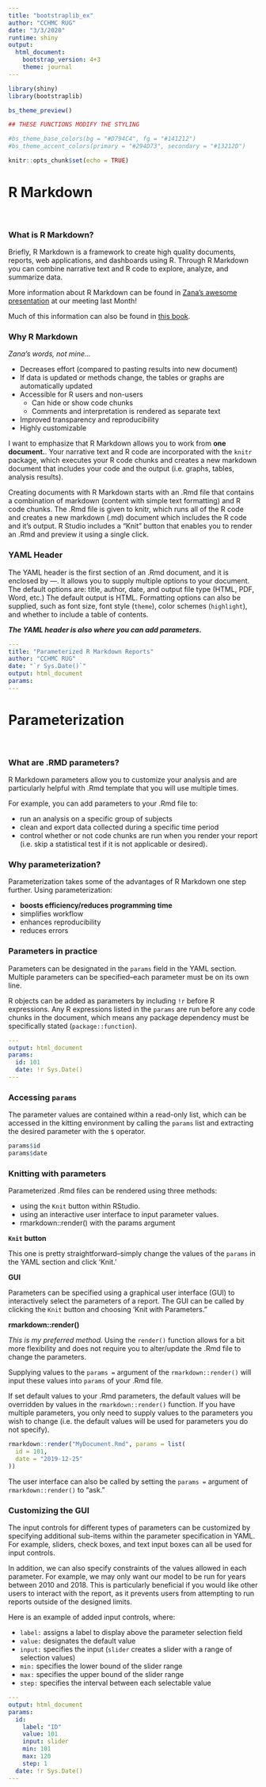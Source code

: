 ```yaml
---
title: "bootstraplib_ex"
author: "CCHMC RUG"
date: "3/3/2020"
runtime: shiny
output: 
  html_document:
    bootstrap_version: 4+3
    theme: journal
---
```


```r

library(shiny)
library(bootstraplib)
```

```r
bs_theme_preview()
```

```r

## THESE FUNCTIONS MODIFY THE STYLING

#bs_theme_base_colors(bg = "#D794C4", fg = "#141212")
#bs_theme_accent_colors(primary = "#294D73", secondary = "#13212D")
```

```r
knitr::opts_chunk$set(echo = TRUE)
```

# R Markdown
<br>

### What is R Markdown?

Briefly, R Markdown is a framework to create high quality documents, reports, web applications, and dashboards using R. Through R Markdown you can combine narrative text and R code to explore, analyze, and summarize data.

More information about R Markdown can be found in [Zana's awesome presentation](https://github.com/CCHMC-RUG/R-markdown-templates) at our meeting last Month!

Much of this information can also be found in [this book](https://bookdown.org/yihui/rmarkdown/).

### Why R Markdown

*Zana's words, not mine...*

  - Decreases effort (compared to pasting results into new document)
  - If data is updated or methods change, the tables or graphs are automatically updated
  - Accessible for R users and non-users
     + Can hide or show code chunks
     + Comments and interpretation is rendered as separate text 
  - Improved transparency and reproducibility  
  - Highly customizable
  
I want to emphasize that R Markdown allows you to work from **one document.**.  Your narrative text and R code are incorporated with the `knitr` package, which executes your R code chunks and creates a new markdown document that includes your code and the output (i.e. graphs, tables, analysis results).

Creating documents with R Markdown starts with an .Rmd file that contains a combination of markdown (content with simple text formatting) and R code chunks. The .Rmd file is given to knitr, which runs all of the R code and creates a new markdown (.md) document which includes the R code and it’s output. R Studio includes a “Knit” button that enables you to render an .Rmd and preview it using a single click.

### YAML Header

The YAML header is the first section of an .Rmd document, and it is enclosed by ---.  It allows you to supply multiple options to your document.  The default options are: title, author, date, and output file type (HTML, PDF, Word, etc.)  The default output is HTML.  Formatting options can also be supplied, such as font size, font style (`theme`), color schemes (`highlight`), and whether to include a table of contents.

***The YAML header is also where you can add parameters.***

```yaml
---
title: "Parameterized R Markdown Reports"
author: "CCHMC RUG"
date: "`r Sys.Date()`"
output: html_document
params:
---
```

# Parameterization
<br>

### What are .RMD parameters?

R Markdown parameters allow you to customize your analysis and are particularly helpful with .Rmd template that you will use multiple times.  

For example, you can add parameters to your .Rmd file to:

  - run an analysis on a specific group of subjects
  - clean and export data collected during a specific time period
  - control whether or not code chunks are run when you render your report (i.e. skip a statistical test if it is not applicable or desired).

### Why parameterization?

Parameterization takes some of the advantages of R Markdown one step further.  Using parameterization:

  - **boosts efficiency/reduces programming time**
  - simplifies workflow
  - enhances reproducibility
  - reduces errors
  
### Parameters in practice

Parameters can be designated in the `params` field in the YAML section.  Multiple parameters can be specified--each parameter must be on its own line.

R objects can be added as parameters by including `!r` before R expressions. Any R expressions listed in the `params` are run before any code chunks in the document, which means any package dependency must be specifically stated (`package::function`).

```yaml
---
output: html_document
params:
  id: 101
  date: !r Sys.Date()
---
```

### Accessing `params`

The parameter values are contained within a read-only list, which can be accessed in the kitting environment by calling the `params` list and extracting the desired parameter with the `$` operator.

```r
params$id
params$date
```


### Knitting with parameters

Parameterized .Rmd files can be rendered using three methods:

  - using the `Knit` button within RStudio.
  - using an interactive user interface to input parameter values.
  - rmarkdown::render() with the params argument

  
**`Knit` button**

This one is pretty straightforward--simply change the values of the `params` in the YAML section and click 'Knit.'

**GUI**

Parameters can be specified using a graphical user interface (GUI) to interactively select the parameters of a report.  The GUI can be called by clicking the `Knit` button and choosing 'Knit with Parameters."

**rmarkdown::render()**

*This is my preferred method.*  Using the `render()` function allows for a bit more flexibility and does not require you to alter/update the .Rmd file to change the parameters.

Supplying values to the `params = ` argument of the `rmarkdown::render()` will input these values into `params` of your .Rmd file.  

If set default values to your .Rmd parameters, the default values will be overridden by values in the `rmarkdown::render()` function.  If you have multiple parameters, you only need to supply values to the parameters you wish to change (i.e. the default values will be used for parameters you do not specify).

```r
rmarkdown::render("MyDocument.Rmd", params = list(
  id = 101,
  date = "2019-12-25"
))
```

The user interface can also be called by setting the `params =` argument of `rmarkdown::render()` to "ask."

### Customizing the GUI

The input controls for different types of parameters can be customized by specifying additional sub-items within the parameter specification in YAML. For example, sliders, check boxes, and text input boxes can all be used for input controls.

In addition, we can also specify constraints of the values allowed in each parameter. For example, we may only want our model to be run for years between 2010 and 2018. This is particularly beneficial if you would like other users to interact with the report, as it prevents users from attempting to run reports outside of the designed limits.

Here is an example of added input controls, where:
  
  - `label:` assigns a label to display above the parameter selection field
  - `value:` designates the default value
  - `input:` specifies the input (`slider` creates a slider with a range of selection values)
  - `min:` specifies the lower bound of the slider range
  - `max:` specifies the upper bound of the slider range
  - `step:` specifies the interval between each selectable value

```yaml
---
output: html_document
params:
  id:
    label: "ID" 
    value: 101
    input: slider
    min: 101
    max: 120
    step: 1
  date: !r Sys.Date()
---
```